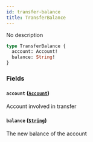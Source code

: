 ```yaml
---
id: transfer-balance
title: TransferBalance
---
```



No description

```graphql
type TransferBalance {
  account: Account!
  balance: String!
}
```


### Fields

#### `account` ([`Account`](/docs/mainnet/graphql/objects/account))

Account involved in transfer


#### `balance` ([`String`](/docs/mainnet/graphql/scalars/string))

The new balance of the account




